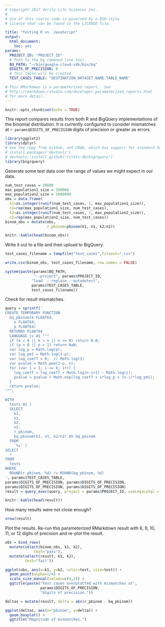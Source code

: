 ```yaml
---
# Copyright 2017 Verily Life Sciences Inc.
#
# Use of this source code is governed by a BSD-style
# license that can be found in the LICENSE file.

title: "Testing R vs. JavaScript"
output:
  html_document:
    toc: yes
params:
  PROJECT_ID: "PROJECT_ID"
  # Path to the bq command line tool.
  BQ_PATH: "~/bin/google-cloud-sdk/bin/bq"
  DIGITS_OF_PRECISION: 8
  # This table will be created.
  TEST_CASES_TABLE: "DESTINATION_DATASET_NAME.TABLE_NAME"

# This RMarkdown is a parameterized report.  See
# http://rmarkdown.rstudio.com/developer_parameterized_reports.html
# for more detail.
---
```


```r
knitr::opts_chunk$set(echo = TRUE)
```

This report compares results from both R and BigQuery implementations of the
binomial distribution.  It is currently configured to consider mismatches at
`r params$DIGITS_OF_PRECISION` digits of precision or greater as errors.

```r
library(ggplot2)
library(dplyr)
# Use the copy from GitHub, not CRAN, which has support for standard SQL.
# install.packages('devtools')
# devtools::install_github("rstats-db/bigrquery")
library(bigrquery)
```

Generate some test data over the range of values we might expect in our data.

```r
num_test_cases = 20000
max_population1_size = 100000
max_population2_size = 1000000
obs = data.frame(
  k1=as.integer(runif(num_test_cases, 1, max_population1_size)),
  n1=rep(max_population1_size, num_test_cases),
  k2=as.integer(runif(num_test_cases, 1, max_population2_size)),
  n2=rep(max_population2_size, num_test_cases))
binom_obs = mutate(obs,
                   r_pbinom=pbinom(k1, n1, k2/n2))
```

```r
knitr::kable(head(binom_obs))
```

Write it out to a file and then upload to BigQuery.
```r
test_cases_filename = tempfile("test_cases",fileext=".csv")

write.csv(binom_obs, test_cases_filename, row.names = FALSE)

system(paste(params$BQ_PATH,
             "--project", params$PROJECT_ID,
            "load  --replace --autodetect",
            params$TEST_CASES_TABLE,
            test_cases_filename))
```

Check for result mismatches.
```r
query = sprintf('
CREATE TEMPORARY FUNCTION
  bq_pbinom(k FLOAT64,
    n FLOAT64,
    p FLOAT64)
  RETURNS FLOAT64
  LANGUAGE js AS """
  if (k < 0 || k > n || n <= 0) return 0.0;
  if (p < 0 || p > 1) return NaN;
  var log_p = Math.log(p);
  var log_pm1 = Math.log(1-p);
  var log_coeff = 0;  // Math.log(1)
  var pvalue = Math.pow(1-p, n);
  for (var i = 1; i <= k; i++) {
    log_coeff = log_coeff + Math.log(n-i+1) - Math.log(i);
    pvalue = pvalue + Math.exp(log_coeff + i*log_p + (n-i)*log_pm1);
  }
  return pvalue;
""";

WITH
  tests AS (
  SELECT
    k1,
    n1,
    k2,
    n2,
    r_pbinom,
    bq_pbinom(k1, n1, k2/n2) AS bq_pbinom
  FROM
    `%s` )
SELECT
  *
FROM
  tests
WHERE
  ROUND(r_pbinom, %d) != ROUND(bq_pbinom, %d)
', params$TEST_CASES_TABLE,
params$DIGITS_OF_PRECISION, params$DIGITS_OF_PRECISION,
params$DIGITS_OF_PRECISION, params$DIGITS_OF_PRECISION)
result = query_exec(query, project = params$PROJECT_ID, useLegacySql = FALSE)
```

```r
knitr::kable(head(result))
```

How many results were not close enough?
```r
nrow(result)
```

Plot the results.  Re-run this parameterized RMarkdown result with 8, 9, 10, 11,
or 12 digits of precision and re-plot the result.
```r
obs = bind_rows(
  mutate(select(binom_obs, k1, k2),
             test="pass"),
  mutate(select(result, k1, k2),
         test="fail"))

ggplot(obs, aes(x=k1, y=k2, color=test, size=test)) +
  geom_point(alpha=1/4) +
  scale_size_manual(values=c(4,2)) +
  ggtitle(paste("Test cases overplotted with mismatches at",
                params$DIGITS_OF_PRECISION,
                "digits of precision."))
```

```r
deltas = mutate(result, delta = abs(r_pbinom - bq_pbinom))
```

```r
ggplot(deltas, aes(x="pbinom", y=delta)) +
  geom_boxplot() +
  ggtitle("Magnitude of mismatches.")
```
